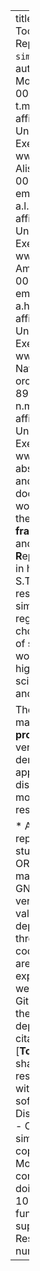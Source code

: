 ---
title: "💫 Towards Sharing Tools, Artifacts, and Reproducible Simulation: a `simmer` model example"
author:
  - name: Thomas Monks
    id: tm
    orcid: 0000-0003-2631-4481
    email: t.m.w.monks@exeter.ac.uk
    affiliation: 
      - name: University of Exeter
        city: Exeter 
        state: Devon
        url: www.exeter.ac.uk
  - name: Alison Harper
    id: ah
    orcid: 0000-0001-5274-5037
    email: a.l.harper@exeter.ac.uk
    affiliation: 
      - name: University of Exeter
        city: Exeter 
        state: Devon
        url: www.exeter.ac.uk
  - name: Amy Heather
    id: ah2
    orcid: 0000-0002-6596-3479
    email: a.heather2@exeter.ac.uk
    affiliation: 
      - name: University of Exeter
        city: Exeter 
        state: Devon
        url: www.exeter.ac.uk
  - name: Navonil Mustafee
    id: nm
    orcid: 0000-0002-2204-8924
    email: n.mustafee@exeter.ac.uk
    affiliation: 
      - name: University of Exeter
        city: Exeter 
        state: Devon
        url: www.exeter.ac.uk
abstract: | 
  The materials and methods in this documentation support work towards developing the **S.T.A.R.S healthcare framework** (**S**haring **T**ools and **A**rtifacts for **R**eproducible **S**imulations in healthcare).  Long term S.T.A.R.S aims to support researchers share open simulation models regardless of language choice, improve the quality of sharing, and reduce the workload required to meet high standards of open science for the modelling and simulation community.

  The code and written materials are a **work in progress** towards STARS version 2.0. It demonstrates the application od sharing a discrete-event simuilation model and associated research artifacts:  
  
  * All artifacts in this repository are linked to study researchers via ORCIDs;
  * Model code is made available under a GNU Public License version 3;
  * [**To do**: validate and test R dependencies managed through `renv`]
  *  The R code and simmer model are documented and explained in a quarto website served up by GitHub pages;
  * [**To do**: the materials are deposited and made citatable using Zenodo;]
  * [**To do**: The models are sharable with other researchers and the NHS without the need to install software.]
keywords:
  - Discrete-event simulation
  - Open Science
  - R
  - simmer
license: "CC BY"
copyright: 
  holder: Thomas Monks
  year: 2024
citation: 
  container-title: Zenodo
  doi: 10.5555/12345678_fake
funding: "This work was supported by the Medical Research Council [grant number MR/Z503915/1]"
---